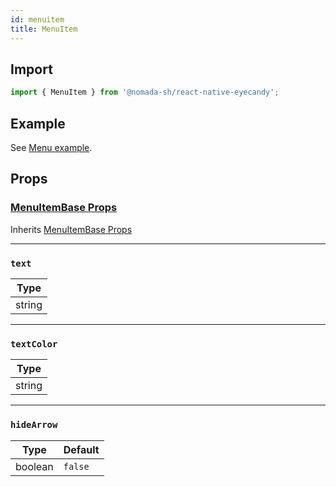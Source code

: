 ```yaml
---
id: menuitem
title: MenuItem
---
```


## Import

```jsx
import { MenuItem } from '@nomada-sh/react-native-eyecandy';
```

## Example

See [Menu example](../menu#example).

## Props

### [MenuItemBase Props](menuitembase#props)

Inherits [MenuItemBase Props](menuitembase#props)

---

### `text`

| Type   |
| ------ |
| string |

---

### `textColor`

| Type   |
| ------ |
| string |

---

### `hideArrow`

| Type    | Default |
| ------- | ------- |
| boolean | `false` |
